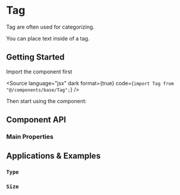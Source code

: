 

<Meta of={TagStories} />

# Tag

Tag are often used for categorizing.

You can place text inside of a tag.

## <a id="getting-started"></a>Getting Started

Import the component first

<Source
  language="jsx"
  dark
  format={true}
  code={`import Tag from "@/components/base/Tag";`}
/>

Then start using the component:

<Canvas>
  <Story of={TagStories.Default} />
</Canvas>

## <a id="component-api"></a>Component API

### Main Properties

<ArgsTable of={Tag} />

## <a id="applications-examples"></a>Applications & Examples

### <a id="type-variant"></a>`Type`

<Canvas>
  <Story of={TagStories.Default} />
  <Story of={TagStories.Primary} />
  <Story of={TagStories.Warning} />
  <Story of={TagStories.Success} />
  <Story of={TagStories.Danger} />
</Canvas>

### <a id="clickable-variant"></a>`Size`

<Canvas>
  <Story of={TagStories.Closable} />
</Canvas>
